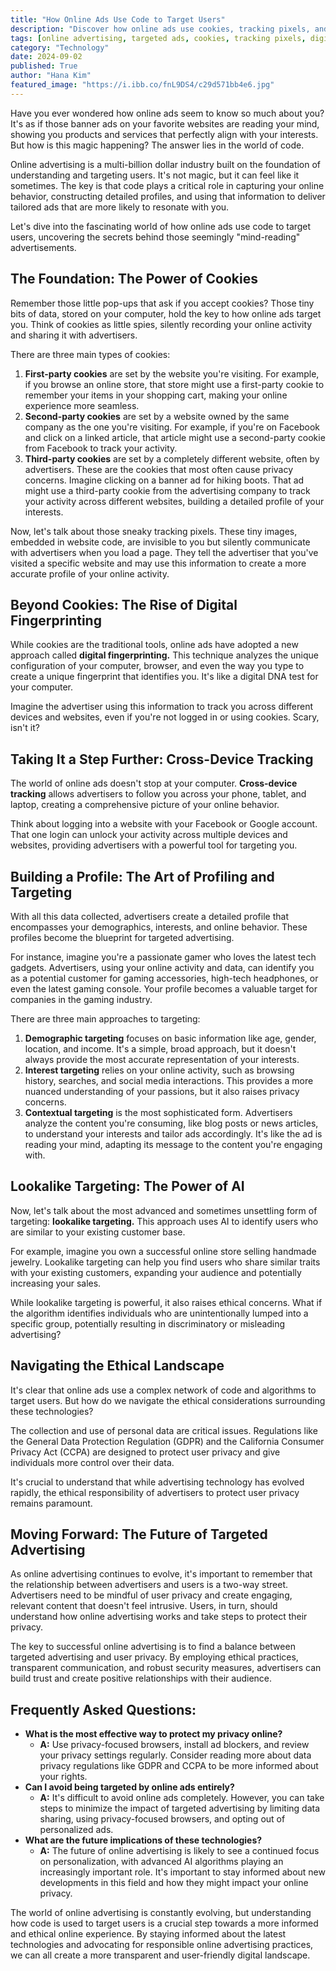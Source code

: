```yaml
---
title: "How Online Ads Use Code to Target Users"
description: "Discover how online ads use cookies, tracking pixels, and digital fingerprinting to target you. Learn about different types of targeting, including demographic, interest, contextual, and lookalike targeting.  Explore the ethical implications of personalized advertising and find ways to protect your online privacy."
tags: [online advertising, targeted ads, cookies, tracking pixels, digital fingerprinting, privacy, data privacy, advertising technology, AI in advertising, online behavior, user privacy, digital marketing, web development]
category: "Technology"
date: 2024-09-02
published: True
author: "Hana Kim"
featured_image: "https://i.ibb.co/fnL9DS4/c29d571bb4e6.jpg"
---
```



Have you ever wondered how online ads seem to know so much about you? It's as if those banner ads on your favorite websites are reading your mind, showing you products and services that perfectly align with your interests. But how is this magic happening? The answer lies in the world of code. 

Online advertising is a multi-billion dollar industry built on the foundation of understanding and targeting users. It's not magic, but it can feel like it sometimes.  The key is that code plays a critical role in capturing your online behavior, constructing detailed profiles, and using that information to deliver tailored ads that are more likely to resonate with you.

Let's dive into the fascinating world of how online ads use code to target users, uncovering the secrets behind those seemingly "mind-reading" advertisements.

## The Foundation:  The Power of Cookies

Remember those little pop-ups that ask if you accept cookies?  Those tiny bits of data, stored on your computer, hold the key to how online ads target you.  Think of cookies as little spies, silently recording your online activity and sharing it with advertisers.

There are three main types of cookies: 

1. **First-party cookies** are set by the website you're visiting. For example, if you browse an online store, that store might use a first-party cookie to remember your items in your shopping cart, making your online experience more seamless. 
2. **Second-party cookies** are set by a website owned by the same company as the one you're visiting. For example, if you're on Facebook and click on a linked article, that article might use a second-party cookie from Facebook to track your activity.
3. **Third-party cookies** are set by a completely different website, often by advertisers. These are the cookies that most often cause privacy concerns. Imagine clicking on a banner ad for hiking boots. That ad might use a third-party cookie from the advertising company to track your activity across different websites, building a detailed profile of your interests.

Now, let's talk about those sneaky tracking pixels. These tiny images, embedded in website code, are invisible to you but silently communicate with advertisers when you load a page. They tell the advertiser that you've visited a specific website and may use this information to create a more accurate profile of your online activity.

## Beyond Cookies: The Rise of Digital Fingerprinting

While cookies are the traditional tools, online ads have adopted a new approach called **digital fingerprinting.** This technique analyzes the unique configuration of your computer, browser, and even the way you type to create a unique fingerprint that identifies you.  It's like a digital DNA test for your computer.

Imagine the advertiser using this information to track you across different devices and websites, even if you're not logged in or using cookies.  Scary, isn't it?

## Taking It a Step Further: Cross-Device Tracking

The world of online ads doesn't stop at your computer.  **Cross-device tracking** allows advertisers to follow you across your phone, tablet, and laptop, creating a comprehensive picture of your online behavior.

Think about logging into a website with your Facebook or Google account.  That one login can unlock your activity across multiple devices and websites, providing advertisers with a powerful tool for targeting you. 

## Building a Profile:  The Art of Profiling and Targeting

With all this data collected, advertisers create a detailed profile that encompasses your demographics, interests, and online behavior.  These profiles become the blueprint for targeted advertising.

For instance, imagine you're a passionate gamer who loves the latest tech gadgets.  Advertisers, using your online activity and data, can identify you as a potential customer for gaming accessories, high-tech headphones, or even the latest gaming console.  Your profile becomes a valuable target for companies in the gaming industry.

There are three main approaches to targeting:

1. **Demographic targeting** focuses on basic information like age, gender, location, and income. It's a simple, broad approach, but it doesn't always provide the most accurate representation of your interests.
2. **Interest targeting**  relies on your online activity, such as browsing history, searches, and social media interactions.  This provides a more nuanced understanding of your passions, but it also raises privacy concerns.
3. **Contextual targeting** is the most sophisticated form.  Advertisers analyze the content you're consuming, like blog posts or news articles, to understand your interests and tailor ads accordingly. It's like the ad is reading your mind, adapting its message to the content you're engaging with.

## Lookalike Targeting:  The Power of AI

Now, let's talk about the most advanced and sometimes unsettling form of targeting: **lookalike targeting.** This approach uses AI to identify users who are similar to your existing customer base.  

For example, imagine you own a successful online store selling handmade jewelry.  Lookalike targeting can help you find users who share similar traits with your existing customers, expanding your audience and potentially increasing your sales.  

While lookalike targeting is powerful, it also raises ethical concerns.  What if the algorithm identifies individuals who are unintentionally lumped into a specific group, potentially resulting in discriminatory or misleading advertising?

##  Navigating the Ethical Landscape

It's clear that online ads use a complex network of code and algorithms to target users.  But how do we navigate the ethical considerations surrounding these technologies?

The collection and use of personal data are critical issues.  Regulations like the General Data Protection Regulation (GDPR) and the California Consumer Privacy Act (CCPA) are designed to protect user privacy and give individuals more control over their data.

It's crucial to understand that while advertising technology has evolved rapidly, the ethical responsibility of advertisers to protect user privacy remains paramount.  

##  Moving Forward:  The Future of Targeted Advertising

As online advertising continues to evolve, it's important to remember that the relationship between advertisers and users is a two-way street.  Advertisers need to be mindful of user privacy and create engaging, relevant content that doesn't feel intrusive.  Users, in turn, should understand how online advertising works and take steps to protect their privacy.

The key to successful online advertising is to find a balance between targeted advertising and user privacy.  By employing ethical practices, transparent communication, and robust security measures, advertisers can build trust and create positive relationships with their audience.

## Frequently Asked Questions:

* **What is the most effective way to protect my privacy online?**
  * **A:** Use privacy-focused browsers, install ad blockers, and review your privacy settings regularly.  Consider reading more about data privacy regulations like GDPR and CCPA to be more informed about your rights.
* **Can I avoid being targeted by online ads entirely?**
  * **A:** It's difficult to avoid online ads completely. However, you can take steps to minimize the impact of targeted advertising by limiting data sharing, using privacy-focused browsers, and opting out of personalized ads.
* **What are the future implications of these technologies?**
  * **A:** The future of online advertising is likely to see a continued focus on personalization, with advanced AI algorithms playing an increasingly important role. It's important to stay informed about new developments in this field and how they might impact your online privacy.

The world of online advertising is constantly evolving, but understanding how code is used to target users is a crucial step towards a more informed and ethical online experience. By staying informed about the latest technologies and advocating for responsible online advertising practices, we can all create a more transparent and user-friendly digital landscape. 
